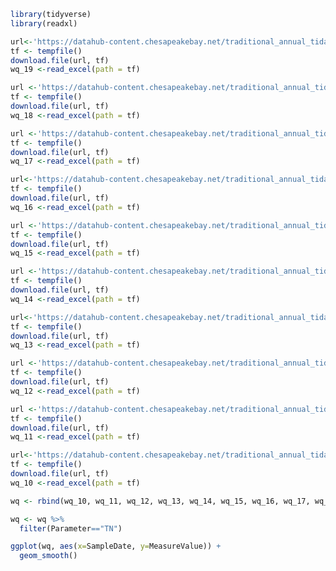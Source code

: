 
```r
library(tidyverse)
library(readxl)
```

```r
url<-'https://datahub-content.chesapeakebay.net/traditional_annual_tidal_02jun21/2019_CEDR_tidal_data_01jun21.xlsx'
tf <- tempfile()
download.file(url, tf)
wq_19 <-read_excel(path = tf)

url <-'https://datahub-content.chesapeakebay.net/traditional_annual_tidal_02jun21/2018_CEDR_tidal_data_01jun21.xlsx'
tf <- tempfile()
download.file(url, tf)
wq_18 <-read_excel(path = tf)

url <-'https://datahub-content.chesapeakebay.net/traditional_annual_tidal_02jun21/2017_CEDR_tidal_data_11oct18.xlsx'
tf <- tempfile()
download.file(url, tf)
wq_17 <-read_excel(path = tf)

url<-'https://datahub-content.chesapeakebay.net/traditional_annual_tidal_02jun21/2016_CEDR_tidal_data_15jun17.xlsx'
tf <- tempfile()
download.file(url, tf)
wq_16 <-read_excel(path = tf)

url <-'https://datahub-content.chesapeakebay.net/traditional_annual_tidal_02jun21/2015_CEDR_tidal_data_15jun17.xlsx'
tf <- tempfile()
download.file(url, tf)
wq_15 <-read_excel(path = tf)

url <-'https://datahub-content.chesapeakebay.net/traditional_annual_tidal_02jun21/2014_CEDR_tidal_data_15jun17.xlsx'
tf <- tempfile()
download.file(url, tf)
wq_14 <-read_excel(path = tf)

url<-'https://datahub-content.chesapeakebay.net/traditional_annual_tidal_02jun21/2013_CEDR_tidal_data_15jun17.xlsx'
tf <- tempfile()
download.file(url, tf)
wq_13 <-read_excel(path = tf)

url <-'https://datahub-content.chesapeakebay.net/traditional_annual_tidal_02jun21/2012_CEDR_tidal_data_15jun17.xlsx'
tf <- tempfile()
download.file(url, tf)
wq_12 <-read_excel(path = tf)

url <-'https://datahub-content.chesapeakebay.net/traditional_annual_tidal_02jun21/2011_CEDR_tidal_data_15jun17.xlsx'
tf <- tempfile()
download.file(url, tf)
wq_11 <-read_excel(path = tf)

url<-'https://datahub-content.chesapeakebay.net/traditional_annual_tidal_02jun21/2010_CEDR_tidal_data_15jun17.xlsx'
tf <- tempfile()
download.file(url, tf)
wq_10 <-read_excel(path = tf)
```


```r
wq <- rbind(wq_10, wq_11, wq_12, wq_13, wq_14, wq_15, wq_16, wq_17, wq_18, wq_19)
```

```r
wq <- wq %>% 
  filter(Parameter=="TN")
```

```r
ggplot(wq, aes(x=SampleDate, y=MeasureValue)) +
  geom_smooth()
```

